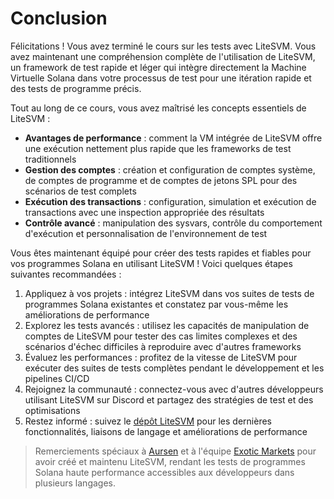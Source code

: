
# Conclusion

Félicitations ! Vous avez terminé le cours sur les tests avec LiteSVM. Vous avez maintenant une compréhension complète de l'utilisation de LiteSVM, un framework de test rapide et léger qui intègre directement la Machine Virtuelle Solana dans votre processus de test pour une itération rapide et des tests de programme précis.

<ArticleSection name="Ce que vous avez appris" id="what-you-learned" level="h2" />

Tout au long de ce cours, vous avez maîtrisé les concepts essentiels de LiteSVM :
- **Avantages de performance** : comment la VM intégrée de LiteSVM offre une exécution nettement plus rapide que les frameworks de test traditionnels
- **Gestion des comptes** : création et configuration de comptes système, de comptes de programme et de comptes de jetons SPL pour des scénarios de test complets
- **Exécution des transactions** : configuration, simulation et exécution de transactions avec une inspection appropriée des résultats
- **Contrôle avancé** : manipulation des sysvars, contrôle du comportement d'exécution et personnalisation de l'environnement de test

<ArticleSection name="Prochaines étapes" id="next-steps" level="h2" />

Vous êtes maintenant équipé pour créer des tests rapides et fiables pour vos programmes Solana en utilisant LiteSVM ! Voici quelques étapes suivantes recommandées :
1. Appliquez à vos projets : intégrez LiteSVM dans vos suites de tests de programmes Solana existantes et constatez par vous-même les améliorations de performance
2. Explorez les tests avancés : utilisez les capacités de manipulation de comptes de LiteSVM pour tester des cas limites complexes et des scénarios d'échec difficiles à reproduire avec d'autres frameworks
3. Évaluez les performances : profitez de la vitesse de LiteSVM pour exécuter des suites de tests complètes pendant le développement et les pipelines CI/CD
4. Rejoignez la communauté : connectez-vous avec d'autres développeurs utilisant LiteSVM sur Discord et partagez des stratégies de test et des optimisations
5. Restez informé : suivez le [dépôt LiteSVM](https://github.com/LiteSVM/litesvm) pour les dernières fonctionnalités, liaisons de langage et améliorations de performance

> Remerciements spéciaux à [Aursen](https://x.com/exoaursen) et à l'équipe [Exotic Markets](https://x.com/exotic_markets_) pour avoir créé et maintenu LiteSVM, rendant les tests de programmes Solana haute performance accessibles aux développeurs dans plusieurs langages.